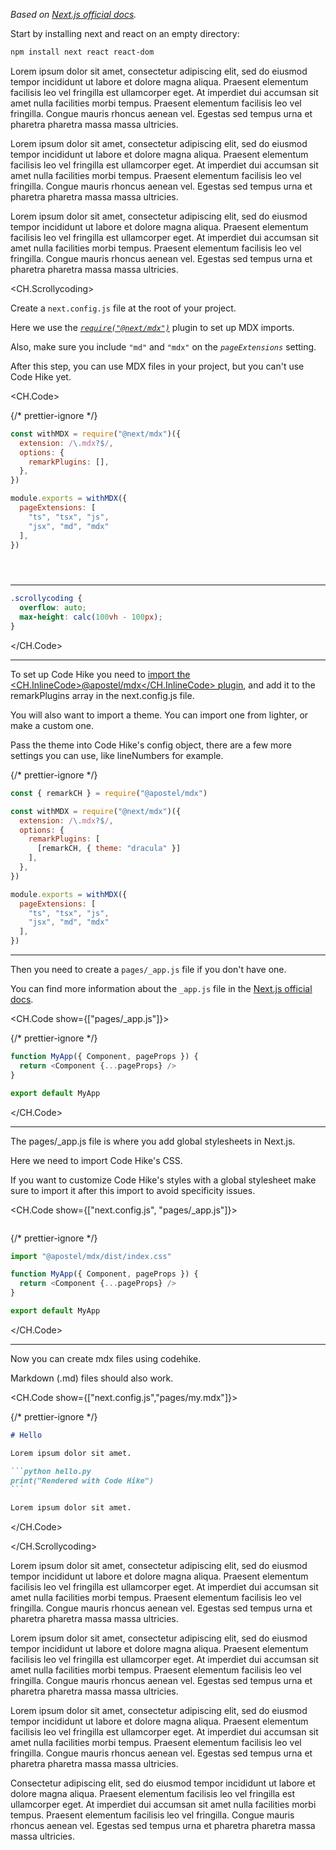 _Based on [Next.js official docs](https://nextjs.org/docs/advanced-features/using-mdx)._

Start by installing next and react on an empty directory:

```bash
npm install next react react-dom
```

Lorem ipsum dolor sit amet, consectetur adipiscing elit, sed do eiusmod tempor incididunt ut labore et dolore magna aliqua. Praesent elementum facilisis leo vel fringilla est ullamcorper eget. At imperdiet dui accumsan sit amet nulla facilities morbi tempus. Praesent elementum facilisis leo vel fringilla. Congue mauris rhoncus aenean vel. Egestas sed tempus urna et pharetra pharetra massa massa ultricies.

Lorem ipsum dolor sit amet, consectetur adipiscing elit, sed do eiusmod tempor incididunt ut labore et dolore magna aliqua. Praesent elementum facilisis leo vel fringilla est ullamcorper eget. At imperdiet dui accumsan sit amet nulla facilities morbi tempus. Praesent elementum facilisis leo vel fringilla. Congue mauris rhoncus aenean vel. Egestas sed tempus urna et pharetra pharetra massa massa ultricies.

Lorem ipsum dolor sit amet, consectetur adipiscing elit, sed do eiusmod tempor incididunt ut labore et dolore magna aliqua. Praesent elementum facilisis leo vel fringilla est ullamcorper eget. At imperdiet dui accumsan sit amet nulla facilities morbi tempus. Praesent elementum facilisis leo vel fringilla. Congue mauris rhoncus aenean vel. Egestas sed tempus urna et pharetra pharetra massa massa ultricies.

<CH.Scrollycoding>

Create a `next.config.js` file at the root of your project.

Here we use the [_`require("@next/mdx")`_](focus://1,6,8) plugin to set up MDX imports.

Also, make sure you include `"md"` and `"mdx"` on the _`pageExtensions`_ setting.

After this step, you can use MDX files in your project, but you can't use Code Hike yet.

<CH.Code>

{/* prettier-ignore */}
```js next.config.js
const withMDX = require("@next/mdx")({
  extension: /\.mdx?$/,
  options: {
    remarkPlugins: [],
  },
})

module.exports = withMDX({
  pageExtensions: [
    "ts", "tsx", "js", 
    "jsx", "md", "mdx"
  ],
})
```

```js foo.js

```

```js barbarbar.js

```

```js bax.js

```

---

```css index.css
.scrollycoding {
  overflow: auto;
  max-height: calc(100vh - 100px);
}
```

</CH.Code>

---

To set up Code Hike you need to [import the <CH.InlineCode>@apostel/mdx</CH.InlineCode> plugin](focus://1,6[1:6]), and add it to the remarkPlugins array in the next.config.js file.

You will also want to import a theme. You can import one from lighter, or make a custom one.

Pass the theme into Code Hike's config object, there are a few more settings you can use, like lineNumbers for example.

{/* prettier-ignore */}
```js next.config.js focus=1:2,7:9
const { remarkCH } = require("@apostel/mdx")

const withMDX = require("@next/mdx")({
  extension: /\.mdx?$/,
  options: {
    remarkPlugins: [
      [remarkCH, { theme: "dracula" }]
    ],
  },
})

module.exports = withMDX({
  pageExtensions: [
    "ts", "tsx", "js", 
    "jsx", "md", "mdx"
  ],
})
```

---

Then you need to create a `pages/_app.js` file if you don't have one.

You can find more information about the `_app.js` file in the [Next.js official docs](https://nextjs.org/docs/advanced-features/custom-app).

<CH.Code show={["pages/_app.js"]}>

{/* prettier-ignore */}
```js pages/_app.js
function MyApp({ Component, pageProps }) {
  return <Component {...pageProps} />
}

export default MyApp
```

</CH.Code>

---

The pages/\_app.js file is where you add global stylesheets in Next.js.

Here we need to import Code Hike's CSS.

If you want to customize Code Hike's styles with a global stylesheet make sure to import it after this import to avoid specificity issues.

<CH.Code show={["next.config.js", "pages/_app.js"]}>

```js next.config.js

```

{/* prettier-ignore */}
```js pages/_app.js focus=1 active
import "@apostel/mdx/dist/index.css"

function MyApp({ Component, pageProps }) {
  return <Component {...pageProps} />
}

export default MyApp
```

</CH.Code>

---

Now you can create mdx files using codehike.

Markdown (.md) files should also work.

<CH.Code show={["next.config.js","pages/my.mdx"]}>

{/* prettier-ignore */}
~~~md pages/my.mdx
# Hello

Lorem ipsum dolor sit amet.

```python hello.py
print("Rendered with Code Hike")
```

Lorem ipsum dolor sit amet.
~~~

</CH.Code>

</CH.Scrollycoding>

Lorem ipsum dolor sit amet, consectetur adipiscing elit, sed do eiusmod tempor incididunt ut labore et dolore magna aliqua. Praesent elementum facilisis leo vel fringilla est ullamcorper eget. At imperdiet dui accumsan sit amet nulla facilities morbi tempus. Praesent elementum facilisis leo vel fringilla. Congue mauris rhoncus aenean vel. Egestas sed tempus urna et pharetra pharetra massa massa ultricies.

Lorem ipsum dolor sit amet, consectetur adipiscing elit, sed do eiusmod tempor incididunt ut labore et dolore magna aliqua. Praesent elementum facilisis leo vel fringilla est ullamcorper eget. At imperdiet dui accumsan sit amet nulla facilities morbi tempus. Praesent elementum facilisis leo vel fringilla. Congue mauris rhoncus aenean vel. Egestas sed tempus urna et pharetra pharetra massa massa ultricies.

Lorem ipsum dolor sit amet, consectetur adipiscing elit, sed do eiusmod tempor incididunt ut labore et dolore magna aliqua. Praesent elementum facilisis leo vel fringilla est ullamcorper eget. At imperdiet dui accumsan sit amet nulla facilities morbi tempus. Praesent elementum facilisis leo vel fringilla. Congue mauris rhoncus aenean vel. Egestas sed tempus urna et pharetra pharetra massa massa ultricies.

Consectetur adipiscing elit, sed do eiusmod tempor incididunt ut labore et dolore magna aliqua. Praesent elementum facilisis leo vel fringilla est ullamcorper eget. At imperdiet dui accumsan sit amet nulla facilities morbi tempus. Praesent elementum facilisis leo vel fringilla. Congue mauris rhoncus aenean vel. Egestas sed tempus urna et pharetra pharetra massa massa ultricies.

<div style={{ height: "8em" }} />
